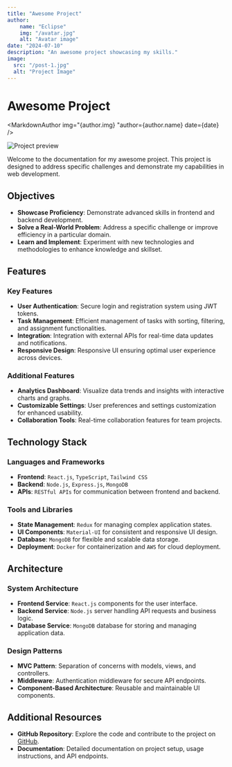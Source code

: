 ```yaml
---
title: "Awesome Project"
author: 
    name: "Eclipse"
    img: "/avatar.jpg"
    alt: "Avatar image"
date: "2024-07-10"
description: "An awesome project showcasing my skills."
image:
  src: "/post-1.jpg"
  alt: "Project Image"
---
```



# Awesome Project

<MarkdownAuthor img="{author.img} "author={author.name} date={date} />

![Project preview](/post-1.jpg)

Welcome to the documentation for my awesome project. This project is designed to address specific challenges and demonstrate my capabilities in web development.

## Objectives

- **Showcase Proficiency**: Demonstrate advanced skills in frontend and backend development.
- **Solve a Real-World Problem**: Address a specific challenge or improve efficiency in a particular domain.
- **Learn and Implement**: Experiment with new technologies and methodologies to enhance knowledge and skillset.

## Features

### Key Features

- **User Authentication**: Secure login and registration system using JWT tokens.
- **Task Management**: Efficient management of tasks with sorting, filtering, and assignment functionalities.
- **Integration**: Integration with external APIs for real-time data updates and notifications.
- **Responsive Design**: Responsive UI ensuring optimal user experience across devices.

### Additional Features

- **Analytics Dashboard**: Visualize data trends and insights with interactive charts and graphs.
- **Customizable Settings**: User preferences and settings customization for enhanced usability.
- **Collaboration Tools**: Real-time collaboration features for team projects.

## Technology Stack

### Languages and Frameworks

- **Frontend**: `React.js`, `TypeScript`, `Tailwind CSS`
- **Backend**: `Node.js`, `Express.js`, `MongoDB`
- **APIs**: `RESTful APIs` for communication between frontend and backend.

### Tools and Libraries

- **State Management**: `Redux` for managing complex application states.
- **UI Components**: `Material-UI` for consistent and responsive UI design.
- **Database**: `MongoDB` for flexible and scalable data storage.
- **Deployment**: `Docker` for containerization and `AWS` for cloud deployment.

## Architecture

### System Architecture

- **Frontend Service**: `React.js` components for the user interface.
- **Backend Service**: `Node.js` server handling API requests and business logic.
- **Database Service**: `MongoDB` database for storing and managing application data.

### Design Patterns

- **MVC Pattern**: Separation of concerns with models, views, and controllers.
- **Middleware**: Authentication middleware for secure API endpoints.
- **Component-Based Architecture**: Reusable and maintainable UI components.

## Additional Resources

- **GitHub Repository**: Explore the code and contribute to the project on [GitHub](https://github.com/Thomas-Zabalo/astro-template).
- **Documentation**: Detailed documentation on project setup, usage instructions, and API endpoints.
